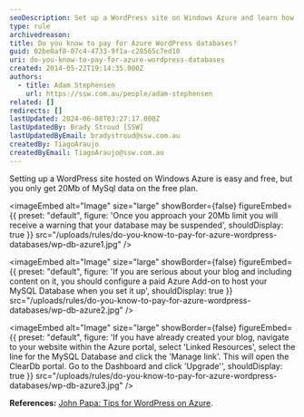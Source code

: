 ```yaml
---
seoDescription: Set up a WordPress site on Windows Azure and learn how to upgrade your MySQL database storage without reaching its free 20Mb limit.
type: rule
archivedreason:
title: Do you know to pay for Azure WordPress databases?
guid: 02be0af8-07c4-4733-9f1a-c28565c7ed10
uri: do-you-know-to-pay-for-azure-wordpress-databases
created: 2014-05-22T19:14:35.000Z
authors:
  - title: Adam Stephensen
    url: https://ssw.com.au/people/adam-stephensen
related: []
redirects: []
lastUpdated: 2024-06-08T03:27:17.000Z
lastUpdatedBy: Brady Stroud [SSW]
lastUpdatedByEmail: bradystroud@ssw.com.au
createdBy: TiagoAraujo
createdByEmail: TiagoAraujo@ssw.com.au
---
```


Setting up a WordPress site hosted on Windows Azure is easy and free, but you only get 20Mb of MySql data on the free plan.

<imageEmbed
  alt="Image"
  size="large"
  showBorder={false}
  figureEmbed={{
    preset: "default",
    figure: 'Once you approach your 20Mb limit you will receive a warning that your database may be suspended',
    shouldDisplay: true
  }}
  src="/uploads/rules/do-you-know-to-pay-for-azure-wordpress-databases/wp-db-azure1.jpg"
/>


<imageEmbed
  alt="Image"
  size="large"
  showBorder={false}
  figureEmbed={{
    preset: "default",
    figure: 'If you are serious about your blog and including content on it, you should configure a paid Azure Add-on to host your MySQL Database when you set it up',
    shouldDisplay: true
  }}
  src="/uploads/rules/do-you-know-to-pay-for-azure-wordpress-databases/wp-db-azure2.jpg"
/>


<imageEmbed
  alt="Image"
  size="large"
  showBorder={false}
  figureEmbed={{
    preset: "default",
    figure: 'If you have already created your blog, navigate to your website within the Azure portal, select \'Linked Resources\', select the line for the MySQL Database and click the \'Manage link\'. This will open the ClearDb portal. Go to the Dashboard and click \'Upgrade\'',
    shouldDisplay: true
  }}
  src="/uploads/rules/do-you-know-to-pay-for-azure-wordpress-databases/wp-db-azure3.jpg"
/>

**References:** [John Papa: Tips for WordPress on Azure](http://www.johnpapa.net/azurecleardbmysql/).
